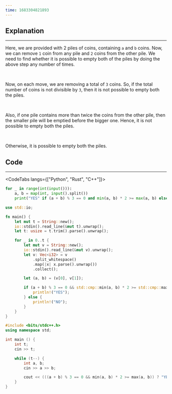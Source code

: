 ```yaml
---
time: 1683304821893
---
```


## Explanation

<hr />

Here, we are provided with 2 piles of coins, containing `a` and `b` coins. Now, we can remove `1` coin from any pile and `2` coins from the other pile. 
We need to find whether it is possible to empty both of the piles by doing the above step any number of times.

<br />

Now, on each move, we are removing a total of `3` coins. So, if the total number of coins is not divisible by `3`, then it is not possible to empty both the piles.

<br />

Also, if one pile contains more than twice the coins from the other pile, then the smaller pile will be emptied before the bigger one. Hence, it is not possible to empty both the piles.

<br />

Otherwise, it is possible to empty both the piles.

## Code

<hr />

<CodeTabs langs={["Python", "Rust", "C++"]}>

```python
for _ in range(int(input())):
    a, b = map(int, input().split())
    print("YES" if (a + b) % 3 == 0 and min(a, b) * 2 >= max(a, b) else "NO")
```

```rust
use std::io;

fn main() {
    let mut t = String::new();
    io::stdin().read_line(&mut t).unwrap();
    let t: usize = t.trim().parse().unwrap();

    for _ in 0..t {
        let mut v = String::new();
        io::stdin().read_line(&mut v).unwrap();
        let v: Vec<i32> = v
            .split_whitespace()
            .map(|x| x.parse().unwrap())
            .collect();

        let (a, b) = (v[0], v[1]);

        if (a + b) % 3 == 0 && std::cmp::min(a, b) * 2 >= std::cmp::max(a, b) {
            println!("YES");
        } else {
            println!("NO");
        }
    }
}
```

```cpp
#include <bits/stdc++.h>
using namespace std;

int main () {
    int t;
    cin >> t;

    while (t--) {
        int a, b;
        cin >> a >> b;

        cout << (((a + b) % 3 == 0 && min(a, b) * 2 >= max(a, b)) ? "YES" : "NO") << endl;
    }
}
```

</CodeTabs>
